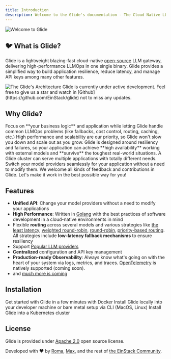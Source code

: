```yaml
---
title: Introduction
description: Welcome to the Glide's documentation - The Cloud Native LLM Gateway
---
```

<img className="w-full" src="/images/glide/glide_intro.png" alt="Welcome to Glide" />

## 🐦 What is Glide?

Glide is a lightweight blazing-fast cloud-native [open-source](https://opensource.com/resources/what-open-source) LLM gateway, delivering high-performance LLMOps in one single binary.
Glide provides a simplified way to build application resilience, reduce latency, and manage API keys among many other features.

<img className="w-full" src="/images/glide/marketecture.svg" alt="The Glide's Architecture" />

<Important>
    Glide is currently under active development.
    Feel free to give us a star and watch in [Github](https://github.com/EinStack/glide) not to miss any updates.
</Important>

## Why Glide?

<Cards columns={2}>
    <Card
        icon="wand-magic-sparkles"
        title="The True Gateway"
    >
        Focus on **your business logic** and application while letting Glide handle common LLMOps problems (like fallbacks, cost control, routing, caching, etc.)
    </Card>
    <Card
        icon="bolt"
        title="Blazing-Fast & Cloud-Native"
    >
        High performance and scalability are our priority, so Glide won't slow you down and scale out as you grow.
    </Card>
    <Card
        icon="scale-balanced"
        title="Resilient"
    >
        Glide is designed around resiliency and failures, so your application can achieve **high availability** working with external models and **survive** the toughest real-world situations.
    </Card>
    <Card
        icon="puzzle-piece"
        title="Configurable"
    >
        A Glide cluster can serve multiple applications with totally different needs.
    </Card>
    <Card
        icon="plug"
        title="No Vendor Lock-Ins"
    >
        Switch your model providers seamlessly for your application without a need to modify them.
    </Card>
    <Card
        icon="people-group"
        title="Open Source"
    >
        We welcome all kinds of feedback and contributions in Glide. Let's make it work in the best possible way for you!
    </Card>
</Cards>

## Features

- **Unified API**: Change your model providers without a need to modify your applications
- **High Performance**: Written in [Golang](https://go.dev/) with the best practices of software development in a cloud-native environments in mind
- Flexible **routing** across several models and various strategies like [the least latency](/essentials/routers#least-latency-router), [weighted round-robin](http://localhost:3000/essentials/routers#weighted-round-robin-router), [round-robin](http://localhost:3000/essentials/routers#round-robin-router), [priority-based routing](/essentials/routers#priority-router). All strategies include **low-latency fallback mechanisms** to ensure resiliency
- Support [Popular LLM providers](/essentials/providers)
- **Centralized** configuration and API key management
- **Production-ready Observability**: Always know what's going on with the heart of your system via logs, metrics, and traces. [OpenTelemetry](https://opentelemetry.io/) is natively supported (coming soon).
- and [much more is coming](https://github.com/EinStack/glide/blob/develop/ROADMAP.md)

## Installation

<Cards columns={2}>
    <Card
        icon="docker"
        title="Docker"
        color="#0078d3"
        href="/installation/docker/"
    >
        Get started with Glide in a few minutes with Docker
    </Card>
    <Card
        icon="terminal"
        title="Command Line Interface (CLI)"
        color="#0078d3"
        href="/installation/local/"
    >
        Install Glide locally into your developer machine or bare metal setup via CLI (MacOS, Linux)
    </Card>
    <Card
        icon="cloud"
        title="Kubernetes"
        color="#0078d3"
        href="/installation/kubernetes/"
    >
        Install Glide into a Kubernetes cluster
    </Card>
</Cards>

## License

Glide is provided under [Apache 2.0](https://github.com/EinStack/glide/blob/develop/LICENSE) open source license.

Developed with ❤️ by [Roma](https://github.com/roma-glushko), [Max](https://github.com/mkrueger12), and the rest of [the EinStack Community](https://github.com/EinStack).
